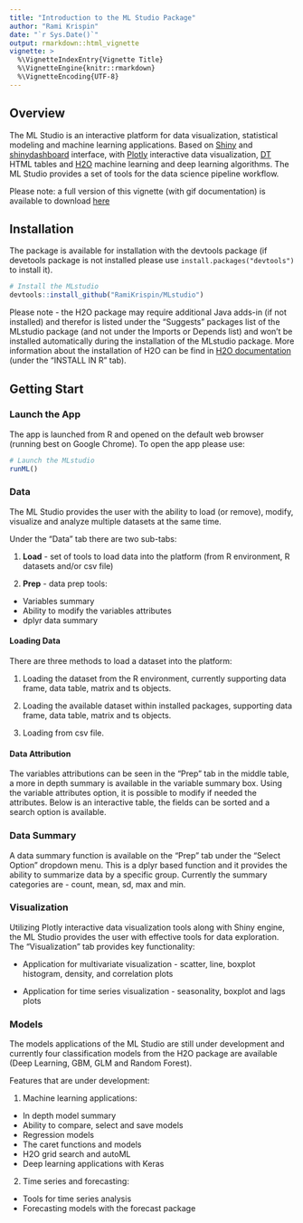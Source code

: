 ```yaml
---
title: "Introduction to the ML Studio Package"
author: "Rami Krispin"
date: "`r Sys.Date()`"
output: rmarkdown::html_vignette
vignette: >
  %\VignetteIndexEntry{Vignette Title}
  %\VignetteEngine{knitr::rmarkdown}
  %\VignetteEncoding{UTF-8}
---
```

## **Overview**

The ML Studio is an interactive platform for data visualization, statistical modeling and machine learning applications. Based on [Shiny](http://shiny.rstudio.com/) and [shinydashboard](https://rstudio.github.io/shinydashboard/) interface, with [Plotly](https://plot.ly/r/) interactive data visualization, [DT](https://rstudio.github.io/DT/) HTML tables and [H2O](https://www.h2o.ai/) machine learning and deep learning algorithms. The ML Studio provides a set of tools for the data science pipeline workflow.

Please note: a full version of this vignette (with gif documentation) is available to download [here](https://github.com/RamiKrispin/MLstudio/blob/master/vignettes/MLstudio_Overview.html)
 
## **Installation**

The package is available for installation with the devtools package (if devetools package is not installed please use `install.packages("devtools")` to install it).

```r
# Install the MLstudio
devtools::install_github("RamiKrispin/MLstudio")
```
Please note - the H2O package may require additional Java adds-in (if not installed) and therefor is listed under the "Suggests" packages list of the MLstudio package (and not under the Imports or Depends list) and won't be installed automatically during the installation of the MLstudio package. More information about the installation of H2O can be find in [H2O documentation](http://h2o-release.s3.amazonaws.com/h2o/rel-weierstrass/7/index.html) (under the "INSTALL IN R" tab).

## **Getting Start**
### **Launch the App**
The app is launched from R and opened on the default web browser (running best on Google Chrome). To open the app please use:

```r
# Launch the MLstudio
runML()
```

### **Data**

The ML Studio provides the user with the ability to load (or remove), modify, visualize and analyze multiple datasets at the same time.

Under the "Data" tab there are two sub-tabs:

1.	**Load** - set of tools to load data into the platform (from R environment, R datasets and/or csv file)

2.	**Prep** - data prep tools:

- Variables summary
- Ability to modify the variables attributes 
- dplyr data summary


#### **Loading Data**
There are three methods to load a dataset into the platform:

1.	Loading the dataset from the R environment, currently supporting data frame, data table, matrix and ts objects.


2.	Loading the available dataset within installed packages, supporting data frame, data table, matrix and ts objects.


3.	Loading from csv file.


#### **Data Attribution**

The variables attributions can be seen in the "Prep" tab in the middle table, a more in depth summary is available in the variable summary box. Using the variable attributes option, it is possible to modify if needed the attributes. Below is an interactive table, the fields can be sorted and a search option is available. 


### **Data Summary**

A data summary function is available on the "Prep" tab under the "Select Option" dropdown menu. This is a dplyr based function and it provides the ability to summarize data by a specific group. Currently the summary categories are - count, mean, sd, max and min.


### **Visualization**

Utilizing Plotly interactive data visualization tools along with Shiny engine, the ML Studio provides the user with effective tools for data exploration. The "Visualization" tab provides key functionality:

- Application for multivariate visualization - scatter, line, boxplot histogram, density, and correlation plots


- Application for time series visualization - seasonality, boxplot and lags plots

### **Models**

The models applications of the ML Studio are still under development and currently four classification models from the H2O package are available (Deep Learning, GBM, GLM and Random Forest).


Features that are under development:

1. Machine learning applications:
- In depth model summary
- Ability to compare, select and save models
- Regression models
- The caret functions and models
- H2O grid search and autoML
- Deep learning applications with Keras

2. Time series and forecasting:
- Tools for time series analysis
- Forecasting models with the forecast package
